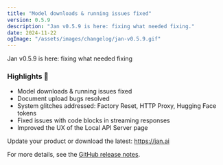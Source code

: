 ```yaml
---
title: "Model downloads & running issues fixed"
version: 0.5.9
description: "Jan v0.5.9 is here: fixing what needed fixing."
date: 2024-11-22
ogImage: "/assets/images/changelog/jan-v0.5.9.gif"
---
```



<ChangelogHeader title= "Jan v0.5.9 is here:fixing what needed fixing" date="2024-11-22" ogImage= "/assets/images/changelog/jan-v0.5.9.gif"  />

Jan v0.5.9 is here: fixing what needed fixing 

### Highlights 🎉 

- Model downloads & running issues fixed
- Document upload bugs resolved
- System glitches addressed: Factory Reset, HTTP Proxy, Hugging Face tokens
- Fixed issues with code blocks in streaming responses
- Improved the UX of the Local API Server page

Update your product or download the latest: https://jan.ai

For more details, see the [GitHub release notes](https://github.com/janhq/jan/releases/tag/v0.5.9).